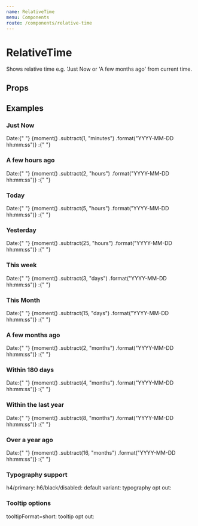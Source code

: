```yaml
---
name: RelativeTime
menu: Components
route: /components/relative-time
---
```




# RelativeTime

Shows relative time e.g. 'Just Now or 'A few months ago' from current time.

## Props

<Props of={RelativeTime} />

## Examples

### Just Now

<Playground>
  <div>
    <FormLabel>
      Date:{" "}
      {moment()
        .subtract(1, "minutes")
        .format("YYYY-MM-DD hh:mm:ss")}
      :{" "}
    </FormLabel>
    <RelativeTime
      date={moment()
        .subtract(1, "minutes")
        .toISOString()}
    />
  </div>
</Playground>

### A few hours ago

<Playground>
  <div>
    <FormLabel>
      Date:{" "}
      {moment()
        .subtract(2, "hours")
        .format("YYYY-MM-DD hh:mm:ss")}
      :{" "}
    </FormLabel>
    <RelativeTime
      date={moment()
        .subtract(2, "hours")
        .toISOString()}
    />
  </div>
</Playground>

### Today

<Playground>
  <div>
    <FormLabel>
      Date:{" "}
      {moment()
        .subtract(5, "hours")
        .format("YYYY-MM-DD hh:mm:ss")}
      :{" "}
    </FormLabel>
    <RelativeTime
      date={moment()
        .subtract(5, "hours")
        .toISOString()}
    />
  </div>
</Playground>

### Yesterday

<Playground>
  <div>
    <FormLabel>
      Date:{" "}
      {moment()
        .subtract(25, "hours")
        .format("YYYY-MM-DD hh:mm:ss")}
      :{" "}
    </FormLabel>
    <RelativeTime
      date={moment()
        .subtract(25, "hours")
        .toISOString()}
    />
  </div>
</Playground>

### This week

<Playground>
  <div>
    <FormLabel>
      Date:{" "}
      {moment()
        .subtract(3, "days")
        .format("YYYY-MM-DD hh:mm:ss")}
      :{" "}
    </FormLabel>
    <RelativeTime
      date={moment()
        .subtract(3, "days")
        .toISOString()}
    />
  </div>
</Playground>

### This Month

<Playground>
  <div>
    <FormLabel>
      Date:{" "}
      {moment()
        .subtract(15, "days")
        .format("YYYY-MM-DD hh:mm:ss")}
      :{" "}
    </FormLabel>
    <RelativeTime
      date={moment()
        .subtract(15, "days")
        .toISOString()}
    />
  </div>
</Playground>

### A few months ago

<Playground>
  <div>
    <FormLabel>
      Date:{" "}
      {moment()
        .subtract(2, "months")
        .format("YYYY-MM-DD hh:mm:ss")}
      :{" "}
    </FormLabel>
    <RelativeTime
      date={moment()
        .subtract(2, "months")
        .toISOString()}
    />
  </div>
</Playground>

### Within 180 days

<Playground>
  <div>
    <FormLabel>
      Date:{" "}
      {moment()
        .subtract(4, "months")
        .format("YYYY-MM-DD hh:mm:ss")}
      :{" "}
    </FormLabel>
    <RelativeTime
      date={moment()
        .subtract(4, "months")
        .toISOString()}
    />
  </div>
</Playground>

### Within the last year

<Playground>
  <div>
    <FormLabel>
      Date:{" "}
      {moment()
        .subtract(8, "months")
        .format("YYYY-MM-DD hh:mm:ss")}
      :{" "}
    </FormLabel>
    <RelativeTime
      date={moment()
        .subtract(8, "months")
        .toISOString()}
    />
  </div>
</Playground>

### Over a year ago

<Playground>
  <div>
    <FormLabel>
      Date:{" "}
      {moment()
        .subtract(16, "months")
        .format("YYYY-MM-DD hh:mm:ss")}
      :{" "}
    </FormLabel>
    <RelativeTime
      date={moment()
        .subtract(16, "months")
        .toISOString()}
    />
  </div>
</Playground>

### Typography support

<Playground>
  <Box>
    <FormLabel>h4/primary: </FormLabel>
    <RelativeTime
      date={moment()
        .subtract(16, "months")
        .toISOString()}
      variant="h4/primary"
    />
  </Box>
  <Box>
    <FormLabel>h6/black/disabled: </FormLabel>
    <RelativeTime
      date={moment()
        .subtract(16, "months")
        .toISOString()}
      variant="h6/black/disabled"
    />
  </Box>
  <Box>
    <FormLabel>default variant: </FormLabel>
    <RelativeTime
      date={moment()
        .subtract(16, "months")
        .toISOString()}
    />
  </Box>
  <Box>
    <FormLabel>typography opt out: </FormLabel>
    <RelativeTime
      date={moment()
        .subtract(16, "months")
        .toISOString()}
      disableTypography
    />
  </Box>
</Playground>

### Tooltip options

<Playground>
  <Box>
    <FormLabel>tooltipFormat=short: </FormLabel>
    <RelativeTime
      date={moment()
        .subtract(16, "months")
        .toISOString()}
      tooltipFormat={RelativeTime.tooltipFormats.short}
    />
  </Box>
  <Box>
    <FormLabel>tooltip opt out: </FormLabel>
    <RelativeTime
      date={moment()
        .subtract(16, "months")
        .toISOString()}
      disableTooltip
    />
  </Box>
</Playground>
